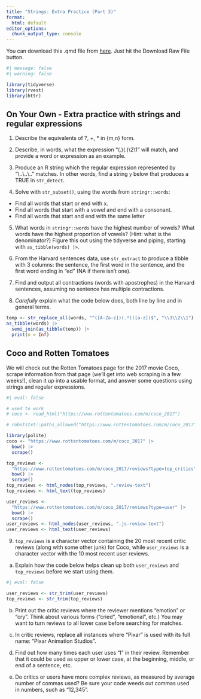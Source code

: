 ```yaml
---
title: "Strings: Extra Practice (Part 3)"
format:
  html: default
editor_options: 
  chunk_output_type: console
---
```

  
You can download this .qmd file from [here](https://github.com/joeroith/264_spring_2025/blob/main/12_strings_part3.qmd).  Just hit the Download Raw File button.

```r
#| message: false
#| warning: false

library(tidyverse)
library(rvest)
library(httr)
```


## On Your Own - Extra practice with strings and regular expressions

1. Describe the equivalents of ?, +, * in {m,n} form.


2. Describe, in words, what the expression "(.)(.)\\2\\1" will match, and provide a word or expression as an example.


3. Produce an R string which the regular expression represented by "\\..\\..\\.." matches.  In other words, find a string `y` below that produces a TRUE in `str_detect`.


4. Solve with `str_subset()`, using the words from `stringr::words`:

- Find all words that start or end with x.
- Find all words that start with a vowel and end with a consonant.
- Find all words that start and end with the same letter


5. What words in `stringr::words` have the highest number of vowels? What words have the highest proportion of vowels? (Hint: what is the denominator?)  Figure this out using the tidyverse and piping, starting with `as_tibble(words) |>`.


6. From the Harvard sentences data, use `str_extract` to produce a tibble with 3 columns:  the sentence, the first word in the sentence, and the first word ending in "ed" (NA if there isn't one).


7. Find and output all contractions (words with apostrophes) in the Harvard sentences, assuming no sentence has multiple contractions.


8. *Carefully* explain what the code below does, both line by line and in general terms.

```r
temp <- str_replace_all(words, "^([A-Za-z])(.*)([a-z])$", "\\3\\2\\1")
as_tibble(words) |>
  semi_join(as_tibble(temp)) |>
  print(n = Inf)
```


## Coco and Rotten Tomatoes

We will check out the Rotten Tomatoes page for the 2017 movie Coco, scrape information from that page (we'll get into web scraping in a few weeks!), clean it up into a usable format, and answer some questions using strings and regular expressions.

```r
#| eval: false

# used to work
# coco <- read_html("https://www.rottentomatoes.com/m/coco_2017")

# robotstxt::paths_allowed("https://www.rottentomatoes.com/m/coco_2017")

library(polite)
coco <- "https://www.rottentomatoes.com/m/coco_2017" |>
  bow() |> 
  scrape()

top_reviews <- 
  "https://www.rottentomatoes.com/m/coco_2017/reviews?type=top_critics" |> 
  bow() |> 
  scrape()
top_reviews <- html_nodes(top_reviews, ".review-text")
top_reviews <- html_text(top_reviews)

user_reviews <- 
  "https://www.rottentomatoes.com/m/coco_2017/reviews?type=user" |> 
  bow() |> 
  scrape()
user_reviews <- html_nodes(user_reviews, ".js-review-text")
user_reviews <- html_text(user_reviews)
```


9. `top_reviews` is a character vector containing the 20 most recent critic reviews (along with some other junk) for Coco, while `user_reviews` is a character vector with the 10 most recent user reviews.

a) Explain how the code below helps clean up both `user_reviews` and `top_reviews` before we start using them.

```r
#| eval: false

user_reviews <- str_trim(user_reviews)
top_reviews <- str_trim(top_reviews)
```

b) Print out the critic reviews where the reviewer mentions "emotion" or "cry".  Think about various forms ("cried", "emotional", etc.)  You may want to turn reviews to all lower case before searching for matches.

c) In critic reviews, replace all instances where "Pixar" is used with its full name: "Pixar Animation Studios".

d) Find out how many times each user uses "I" in their review.  Remember that it could be used as upper or lower case, at the beginning, middle, or end of a sentence, etc.

e) Do critics or users have more complex reviews, as measured by average number of commas used?  Be sure your code weeds out commas used in numbers, such as "12,345".
